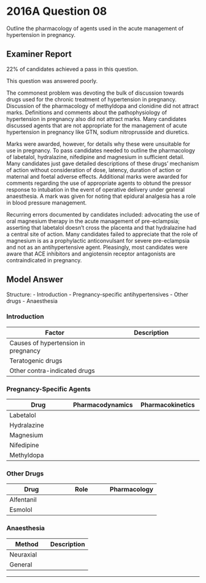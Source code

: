 # 2016A Question 08 


Outline the pharmacology of agents used in the acute management of hypertension in pregnancy.


## Examiner Report

22% of candidates achieved a pass in this question.


This question was answered poorly.

The commonest problem was devoting the bulk of discussion towards drugs used for the chronic treatment of hypertension in pregnancy. Discussion of the pharmacology of methyldopa and clonidine did not attract marks. Definitions and comments about the pathophysiology of hypertension in pregnancy also did not attract marks. Many candidates discussed agents that are not appropriate for the management of acute hypertension in pregnancy like GTN, sodium nitroprusside and diuretics.

Marks were awarded, however, for details why these were unsuitable for use in pregnancy. To pass candidates needed to outline the pharmacology of labetalol, hydralazine, nifedipine and magnesium in sufficient detail. Many candidates just gave detailed descriptions of these drugs’ mechanism of action without consideration of dose, latency, duration of action or maternal and foetal adverse effects. Additional marks were awarded for comments regarding the use of appropriate agents to obtund the pressor response to intubation in the event of operative delivery under general anaesthesia. A mark was given for noting that epidural analgesia has a role in blood pressure management.

Recurring errors documented by candidates included: advocating the use of oral magnesium therapy in the acute management of pre-eclampsia; asserting that labetalol doesn’t cross the placenta and that hydralazine had a central site of action. Many candidates failed to appreciate that the role of magnesium is as a prophylactic anticonvulsant for severe pre-eclampsia and not as an antihypertensive agent. Pleasingly, most candidates were aware that ACE inhibitors and angiotensin receptor antagonists are contraindicated in pregnancy.

## Model Answer

Structure:
- Introduction
- Pregnancy-specific antihypertensives
- Other drugs
- Anaesthesia

### Introduction


|Factor|Description|
| -- | -- |
|Causes of hypertension in pregnancy|<p>- Pregnancy-induced hypertension</p><p>- Pre-eclampsia</p>|
|Teratogenic drugs|<p>- ACE inhibitors</p><p>- Angiotensin receptor antagonists</p><p>- Beta blockers</p>|
|Other contra-indicated drugs|<p>- GTN → Foetal methaemoglobinaemia</p>|

### Pregnancy-Specific Agents


|Drug|Pharmacodynamics|Pharmacokinetics|
| -- | -- | -- |
|Labetalol|<p>- MoA: Α~1~, β~1~, β~2~ antagonist</p><p>&emsp;- IV α:β 1:7</p><p>&emsp;- PO α:β 1:3</p><p>- Isomers: SS/SR inactive, RS α, RR α and β</p><p>- Membrane-stabilising (VdNaC blockade)</p><p>- Weak ISA</p><p>- SE: Bradycardia, bronchospasm (avoid in asthma)</p>|<p>- IV 20-40mg q2 mins</p><p>- PO 200-400mg bd</p><p>- Onset 2-5 min, duration 2-4h</p><br><p>- A: Oral bioav 25%</p><p>- D: V~D~ 10L/kg, 50% protein bound</p><p>- M: Hepatic, t1/2β 6-8 hours</p><p>- E: Urine</p>|
|Hydralazine|<p>- Direct acting vasodilator</p><p>- MoA unknown</p><p>- SEs: Tachycardia, myocardial ischaemia, headache, flushing, peripheral oedema, SLE-like syndrome, peripheral neuropathy</p>|<p>- IV 5-10mg q15 min</p><p>- Onset 5-20 min, duration 2-6 h</p><br><p>- A: Oral bioav10-30%</p><p>- D: V~D~ 0.5L/kg, 90% protein bound</p><p>- M: N-acetylation (subject to polymorphism; t1/2β 3-7 hours)</p><p>- E: Urine</p>|
|Magnesium|<p>- MoA: Physiological antagonist at L-Ca^2+^ channel</p><p>↓ Risk of seizures in pre-eclampsia<br>↓ SVR</p><p>- SE: Sedation, resp depression</p>|<p>- IV 10mmol slow push in severe PET</p><p>- Onset ≤1 min</p><br><p>- D: ICF 30mM, ECF 1mM; bone ++</p><p>- E: Urine, faeces</p>|
|Nifedipine|<p>- Dihydropyridine peripheral L-Ca^2+^ antagonist</p><p>- Vasodilatation → ↓ SVR</p><p>- SE: Reflex ↑ HR, dizziness, oedema</p>|<p>- PO 10-20mg q6h</p><p>- Onset: 30-45 mins</p><br><p>- A: Oral bioav 90%</p><p>- D: V~D~ 0.7L/kg, 90% protein bound</p><p>- M: Hepatic CYP450</p><p>- E: Urine</p>|
|Methyldopa|<p>- Prodrug: DBH to α-methylnoradrenaline → Central α~2~ agonist → ↓ SNS outflow</p><p>- Also inhibits DOPA decarboxylase → ↓ DA, NAd</p><p>- SE: Parkinsonism, depression</p>|<p>- 200-400mg bd only</p><p>- Not suitable for crisis</p><br><p>- A: Oral bioav 25%</p><p>- D: V~D~ 0.6L/kg, ≤15% protein bound</p><p>- M: Activation in CNS</p>|

### Other Drugs


|Drug|Role|Pharmacology|
| -- | -- | -- |
|Alfentanil|<p>- ↓ Pressor response to laryngoscopy</p><p>- MoA: MOP agonist → ↓ SNS output</p>|<p>- IV 10-20μg/kg bolus</p><p>- Peak 1-1.5 min, offset 5 min</p><p>- Offset by distribution</p><br><p>- M: CYP3A4</p><p>- E: Urine</p>|
|Esmolol|<p>- ↓ Pressor response to laryngoscopy</p><p>- MoA: Β~1~ antagonist → ↓ HR, ↓ contractility → ↓ CO</p><p>- SE: Difficult to titrate analgesics</p>|<p>- Bolus 0.5mg.kg^-1^ over 30 seconds</p><p>- Infusion 0.05-2mg.kg^-1^/min</p><p>- Onset 2-10 mins, offset 10-30mins</p><br><p>- D: V~D~ 3.5L/kg, 60% protein bound</p><p>- M: RBC esterase, Cl 285mL.kg^-1^.min^-1^, t1/2b 10 mins</p><p>- E: Urine</p>|

### Anaesthesia


|Method|Description|
| -- | -- |
|Neuraxial|<p>- Epidural: Blockade at spinal nerve roots → ↓ SNS output</p><p>- Usually both anaesthetic (local) and analgesic (opioid)</p><p>- Highly effective</p><p>- T5-L2: ↓ SVR, ↓ MAP</p><p>- If T1-4: ↓ HR, ↓ SVR, ↓↓ MAP</p>|
|General|<p>- e.g. Propofol</p><p>- MoA ↓ MAP: L-Ca^2+^ inhibition, ↑ NO release, ↓ SNS output from medulla</p><p>- SEs: Maternal and foetal anaesthesia, respiratory and cardiovascular depression</p>|


--- 

